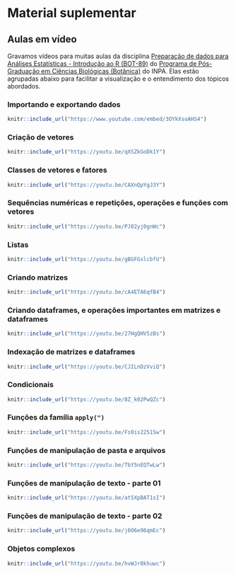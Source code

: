 # Material suplementar

## Aulas em vídeo

Gravamos vídeos para muitas aulas da disciplina [Preparação de dados para Análises Estatísticas - Introdução ao R (BOT-89)](http://www.botanicaamazonica.wiki.br/labotam/doku.php?id=disciplinas:bot89:inicio) do [Programa de Pós-Graduação em Ciências Biológicas (Botânica)](http://www.portais.atrio.scire.net.br/inpa-ppgbot/index.php/pt/) do INPA.
Elas estão agrupadas abaixo para facilitar a visualização e o entendimento dos tópicos abordados.  

### Importando e exportando dados

```r
knitr::include_url("https://www.youtube.com/embed/3OYkXsoAHS4")
```

### Criação de vetores

```r
knitr::include_url("https://youtu.be/qXSZkGoDk1Y")
```

### Classes de vetores e fatores

```r
knitr::include_url("https://youtu.be/CAXnQpYgJ3Y")
```

### Sequências numéricas e repetições, operações e funções com vetores

```r
knitr::include_url("https://youtu.be/PJ02yj0gnWc")
```

### Listas

```r
knitr::include_url("https://youtu.be/gBGFGslcbfU")
```

### Criando matrizes

```r
knitr::include_url("https://youtu.be/cA4ETA6qfB4")
```

### Criando dataframes, e operações importantes em matrizes e dataframes

```r
knitr::include_url("https://youtu.be/27HgQHV5zBs")
```

### Indexação de matrizes e dataframes

```r
knitr::include_url("https://youtu.be/CJILnDzVviQ")
```

### Condicionais

```r
knitr::include_url("https://youtu.be/8Z_k02PwQZc")
```

### Funções da família `apply(")`

```r
knitr::include_url("https://youtu.be/Fs0is2251Sw")
```

### Funções de manipulação de pasta e arquivos

```r
knitr::include_url("https://youtu.be/TbY5nEQTwLw")
```

### Funções de manipulação de texto - parte 01

```r
knitr::include_url("https://youtu.be/at5XpBAT1sI")
```

### Funções de manipulação de texto - parte 02

```r
knitr::include_url("https://youtu.be/j6O6e96qmEc")
```

### Objetos complexos

```r
knitr::include_url("https://youtu.be/hvWJr0khuwc")
```
